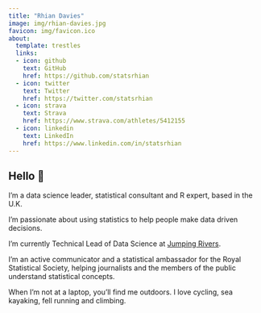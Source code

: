 ```yaml
---
title: "Rhian Davies"
image: img/rhian-davies.jpg
favicon: img/favicon.ico
about:
  template: trestles
  links:
  - icon: github
    text: GitHub
    href: https://github.com/statsrhian    
  - icon: twitter
    text: Twitter
    href: https://twitter.com/statsrhian
  - icon: strava
    text: Strava
    href: https://www.strava.com/athletes/5412155  
  - icon: linkedin
    text: LinkedIn
    href: https://www.linkedin.com/in/statsrhian
---
```


## Hello 👋

I'm a data science leader, statistical consultant and R expert, based in the U.K. 

I'm passionate about using statistics to help people make data driven decisions.

I'm currently Technical Lead of Data Science at [Jumping Rivers](https://www.jumpingrivers.com). 

I’m an active communicator and a statistical ambassador for the Royal Statistical Society, helping journalists and the members of the public understand statistical concepts. 

When I’m not at a laptop, you’ll find me outdoors. I love cycling, sea kayaking, fell running and climbing.
